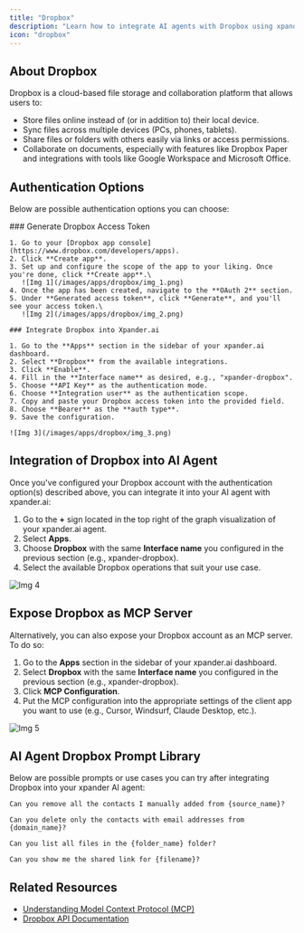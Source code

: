 ```yaml
---
title: "Dropbox"
description: "Learn how to integrate AI agents with Dropbox using xpander.ai. Create intelligent agents that automatically organize, analyze, and act on your files, whether it's summarizing documents, tagging images, or triggering actions based on file updates."
icon: "dropbox"
---
```


## About Dropbox

Dropbox is a cloud-based file storage and collaboration platform that allows users to:

- Store files online instead of (or in addition to) their local device.
- Sync files across multiple devices (PCs, phones, tablets).
- Share files or folders with others easily via links or access permissions.
- Collaborate on documents, especially with features like Dropbox Paper and integrations with tools like Google Workspace and Microsoft Office.

## Authentication Options

Below are possible authentication options you can choose:

<Tabs>
  <Tab title="API Access">
    ### Generate Dropbox Access Token

    1. Go to your [Dropbox app console](https://www.dropbox.com/developers/apps).
    2. Click **Create app**.
    3. Set up and configure the scope of the app to your liking. Once you're done, click **Create app**.\
       ![Img 1](/images/apps/dropbox/img_1.png)
    4. Once the app has been created, navigate to the **OAuth 2** section.
    5. Under **Generated access token**, click **Generate**, and you'll see your access token.\
       ![Img 2](/images/apps/dropbox/img_2.png)

    ### Integrate Dropbox into Xpander.ai

    1. Go to the **Apps** section in the sidebar of your xpander.ai dashboard.
    2. Select **Dropbox** from the available integrations.
    3. Click **Enable**.
    4. Fill in the **Interface name** as desired, e.g., "xpander-dropbox".
    5. Choose **API Key** as the authentication mode.
    6. Choose **Integration user** as the authentication scope.
    7. Copy and paste your Dropbox access token into the provided field.
    8. Choose **Bearer** as the **auth type**.
    9. Save the configuration.

    ![Img 3](/images/apps/dropbox/img_3.png)
  </Tab>
</Tabs>

## Integration of Dropbox into AI Agent

Once you've configured your Dropbox account with the authentication option(s) described above, you can integrate it into your AI agent with xpander.ai:

1. Go to the **\+** sign located in the top right of the graph visualization of your xpander.ai agent.
2. Select **Apps**.
3. Choose **Dropbox** with the same **Interface name** you configured in the previous section (e.g., xpander-dropbox).
4. Select the available Dropbox operations that suit your use case.

![Img 4](/images/apps/dropbox/img_4.png)

## Expose Dropbox as MCP Server

Alternatively, you can also expose your Dropbox account as an MCP server. To do so:

1. Go to the **Apps** section in the sidebar of your xpander.ai dashboard.
2. Select **Dropbox** with the same **Interface name** you configured in the previous section (e.g., xpander-dropbox).
3. Click **MCP Configuration**.
4. Put the MCP configuration into the appropriate settings of the client app you want to use (e.g., Cursor, Windsurf, Claude Desktop, etc.).

![Img 5](/images/apps/dropbox/img_5.png)

## AI Agent Dropbox Prompt Library

Below are possible prompts or use cases you can try after integrating Dropbox into your xpander AI agent:

```
Can you remove all the contacts I manually added from {source_name}?
```

```
Can you delete only the contacts with email addresses from {domain_name}?
```

```
Can you list all files in the {folder_name} folder?
```

```
Can you show me the shared link for {filename}?
```

## Related Resources

- [Understanding Model Context Protocol (MCP)](/docs/05-human-interfaces/04-mcp)
- [Dropbox API Documentation](https://www.dropbox.com/developers/documentation/http/documentation)